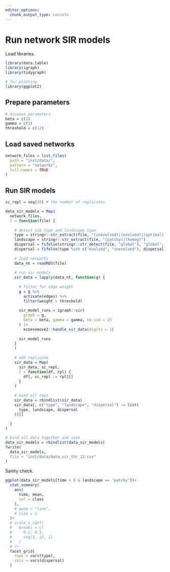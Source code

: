 ```yaml
---
editor_options: 
  chunk_output_type: console
---
```


# Run network SIR models

Load libraries.

```r
library(data.table)
library(igraph)
library(tidygraph)

# for plotting
library(ggplot2)
```

## Prepare parameters

```r
# disease parameters
beta = c(2)
gamma = c(1)
threshold = c(12)
```

## Load saved networks

```r
network_files = list.files(
  path = "inst/data/",
  pattern = "networks",
  full.names = TRUE
)
```

## Run SIR models

```r
sc_repl = seq(20) # the number of replicates

data_sir_models = Map(
  network_files,
  f = function(file) {
    
    # detect sim type and landscape type
    type = stringr::str_extract(file, "(unevolved)|(evolved)|(optimal)|(random)")
    landscape = stringr::str_extract(file, "(patchy)|(homog)")
    dispersal = fifelse(stringr::str_detect(file, "global"), "global", "local")
    dispersal = fifelse(type %in% c("evolved", "unevolved"), dispersal, "global")
    
    # load networks
    data_nt = readRDS(file)
    
    # run sir models
    sir_data = lapply(data_nt, function(g) {
      
      # filter for edge weight
      g = g %>% 
        activate(edges) %>% 
        filter(weight > threshold)
      
      sir_model_runs = igraph::sir(
        graph = g,
        beta = beta, gamma = gamma, no.sim = 25
      ) |>
        ecoevomove2::handle_sir_data(digits = 1)
      
      sir_model_runs
    }
    )
    
    # add replicate
    sir_data = Map(
      sir_data, sc_repl,
      f = function(df, rpl) {
        df[, sc_repl := rpl][]
      }
    )
    
    # bind all rows
    sir_data = rbindlist(sir_data)
    sir_data[, c("type", "landscape", "dispersal") := list(
      type, landscape, dispersal
    )][]
    
  }
)

# bind all data together and save
data_sir_models = rbindlist(data_sir_models)
fwrite(
  data_sir_models,
  file = "inst/data/data_sir_thr_12.csv"
)
```

Sanity check.

```r
ggplot(data_sir_models[time < 9 & landscape == "patchy"])+
  stat_summary(
    aes(
      time, mean,
      col = class
    ),
    # geom = "line",
    # size = 1
  )+
  # scale_x_sqrt(
  #   breaks = c(
  #     0.1, 0.5,
  #     seq(1, 12, 1)
  #   )
  # )+
  facet_grid(
    rows = vars(type),
    cols = vars(dispersal)
  )
```
